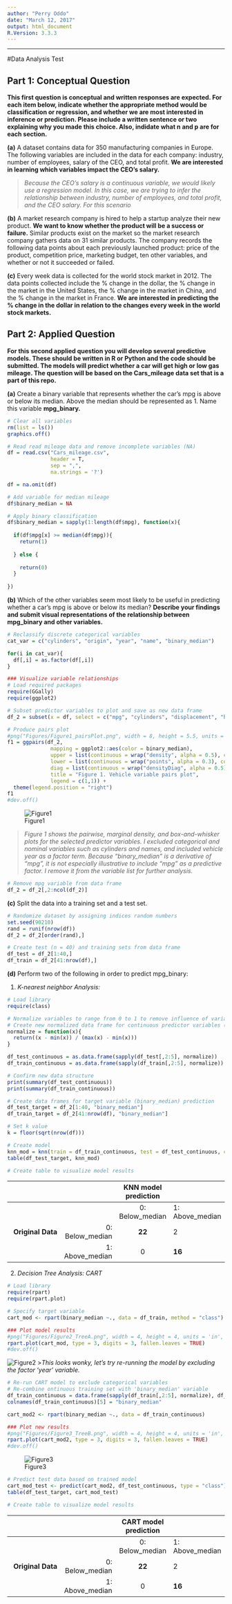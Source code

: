 ```yaml
---
author: "Perry Oddo"
date: "March 12, 2017"
output: html_document
R.Version: 3.3.3
---
```

***
#Data Analysis Test

## Part 1: Conceptual Question
**This first question is conceptual and written responses are expected. For each item below, indicate whether the appropriate method would be classification or regression, and whether we are most interested in inference or prediction. Please include a written sentence or two explaining why you made this choice. Also, indidate what n and p are for each section.**  


**(a)** A dataset contains data for 350 manufacturing companies in Europe. The following variables are included in the data for each company: industry, number of employees, salary of the CEO, and total profit. **We are interested in learning which variables impact the CEO's salary.**

> *Because the CEO's salary is a continuous variable, we would likely use a regression model. In this case, we are trying to infer the relationship between industry, number of employees, and total profit, and the CEO salary. For this scenario*
  
**(b)** A market research company is hired to help a startup analyze their new product. **We want to know whether the product will be a success or failure.** Similar products exist on the market so the market research company gathers data on 31 similar products. The company records the following data points about each previously launched product: price of the product, competition price, marketing budget, ten other variables, and whether or not it succeeded or failed.

**(c)** Every week data is collected for the world stock market in 2012. The data points collected include the % change in the dollar, the % change in the market in the United States, the % change in the market in China, and the % change in the market in France. **We are interested in predicting the % change in the dollar in relation to the changes every week in the world stock markets.**



## Part 2: Applied Question
**For this second applied question you will develop several predictive models. These should be written in R or Python and the code should be submitted. The models will predict whether a car will get high or low gas mileage. The question will be based on the Cars_mileage data set that is a part of this repo.**

**(a)** Create a binary variable that represents whether the car's mpg is above or below its median. Above the median should be represented as 1. Name this variable **mpg_binary.**

```r

# Clear all variables
rm(list = ls())
graphics.off()

# Read read mileage data and remove incomplete variables (NA)
df = read.csv("Cars_mileage.csv", 
              header = T, 
              sep = ",", 
              na.strings = '?')

df = na.omit(df)

# Add variable for median mileage
df$binary_median = NA

# Apply binary classification
df$binary_median = sapply(1:length(df$mpg), function(x){
  
  if(df$mpg[x] >= median(df$mpg)){
    return(1)
    
  } else {
    
    return(0)
  }
  
})

```
  

**(b)** Which of the other variables seem most likely to be useful in predicting whether a car's mpg is above or below its median? **Describe your findings and submit visual representations of the relationship between mpg_binary and other variables.**

```r

# Reclassify discrete categorical variables
cat_var = c("cylinders", "origin", "year", "name", "binary_median")

for(i in cat_var){
  df[,i] = as.factor(df[,i])
}

### Visualize variable relationships
# Load required packages
require(GGally)
require(ggplot2)

# Subset predictor variables to plot and save as new data frame
df_2 = subset(x = df, select = c("mpg", "cylinders", "displacement", "horsepower", "weight", "acceleration", "year", "binary_median"))

# Produce pairs plot
#png("Figures/Figure1_pairsPlot.png", width = 8, height = 5.5, units = 'in', res = 300)
f1 = ggpairs(df_2,
              mapping = ggplot2::aes(color = binary_median),
              upper = list(continuous = wrap("density", alpha = 0.5), combo = "box"),
              lower = list(continuous = wrap("points", alpha = 0.3), combo = wrap("dot", alpha = 0.4)),
              diag = list(continuous = wrap("densityDiag", alpha = 0.5)),
              title = "Figure 1. Vehicle variable pairs plot",
              legend = c(1,1)) +
  theme(legend.position = "right") 
f1
#dev.off()
```
  
![Figure1](https://github.com/pcoddo/AzaveaTest/blob/master/Figures/Figure1_pairsPlot.png)

>*Figure 1 shows the pairwise, marginal density, and box-and-whisker plots for the selected predictor variables. I excluded categorical and nominal variables such as cylinders and names, and included vehicle year as a factor term. Because "binary_median" is a derivative of "mpg", it is not especially illustrative to include "mpg" as a predictive factor. I remove it from the variable list for further analysis.*

```r

# Remove mpg variable from data frame
df_2 = df_2[,2:ncol(df_2)]
```  
  
**(c)** Split the data into a training set and a test set.  
```r

# Randomize dataset by assigning indices random numbers
set.seed(90210)
rand = runif(nrow(df))
df_2 = df_2[order(rand),]

# Create test (n = 40) and training sets from data frame 
df_test = df_2[1:40,]
df_train = df_2[41:nrow(df),]
```
  
**(d)** Perform two of the following in order to predict mpg_binary:  

1. *K-nearest neighbor Analysis:*
```r

# Load library
require(class)

# Normalize variables to range from 0 to 1 to remove influence of variable ranges
# Create new normalized data frame for continuous predictor variables (columns 2:5)
normalize = function(x){
  return((x - min(x)) / (max(x) - min(x)))
}

df_test_continuous = as.data.frame(sapply(df_test[,2:5], normalize))
df_train_continuous = as.data.frame(sapply(df_train[,2:5], normalize))

# Confirm new data structure
print(summary(df_test_continuous))
print(summary(df_train_continuous))
```

```r

# Create data frames for target variable (binary_median) prediction
df_test_target = df_2[1:40, "binary_median"]
df_train_target = df_2[41:nrow(df), "binary_median"]

# Set k value
k = floor(sqrt(nrow(df)))

# Create model
knn_mod = knn(train = df_train_continuous, test = df_test_continuous, cl = df_train_target, k = k)
table(df_test_target, knn_mod)

# Create table to visualize model results
```
|                   |                 |        KNN model prediction|       |
|------------------:|----------------:|:---------------:|-----------------|
|                   |                 | 0: Below_median | 1: Above_median |
| **Original Data** | 0: Below_median | **22**          | 2               |
|                   | 1: Above_median | 0               | **16**          |  

  
2. *Decision Tree Analysis: CART*
```r
# Load library
require(rpart)
require(rpart.plot)

# Specify target variable
cart_mod <- rpart(binary_median ~., data = df_train, method = "class")

### Plot model results
#png("Figures/Figure2_TreeA.png", width = 4, height = 4, units = 'in', res = 300)
rpart.plot(cart_mod, type = 3, digits = 3, fallen.leaves = TRUE)
#dev.off()
```
  
![Figure2](https://github.com/pcoddo/AzaveaTest/blob/master/Figures/Figure2_TreeA.png)
>*This looks wonky, let's try re-running the model by excluding the factor 'year' variable.*  

```r
# Re-run CART model to exclude categorical variables
# Re-combine ontinuous training set with 'binary_median' variable 
df_train_continuous = data.frame(sapply(df_train[,2:5], normalize), df_train$binary_median)
colnames(df_train_continuous)[5] = "binary_median"

cart_mod2 <- rpart(binary_median ~., data = df_train_continuous)

### Plot new results
#png("Figures/Figure3_TreeB.png", width = 4, height = 4, units = 'in', res = 300)
rpart.plot(cart_mod2, type = 3, digits = 3, fallen.leaves = TRUE)
#dev.off()
```
  
![Figure3](https://github.com/pcoddo/AzaveaTest/blob/master/Figures/Figure3_TreeB.png)  

```r

# Predict test data based on trained model
cart_mod_test <- predict(cart_mod2, df_test_continuous, type = "class")
table(df_test_target, cart_mod_test)

# Create table to visualize model results
```
|                   |                 |       CART model prediction|      |
|------------------:|----------------:|:---------------:|-----------------|
|                   |                 | 0: Below_median | 1: Above_median |
| **Original Data** | 0: Below_median | **22**          | 2               |
|                   | 1: Above_median | 0               | **16**          |  
